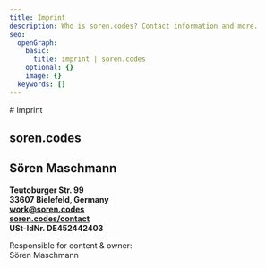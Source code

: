 ```yaml
---
title: Imprint
description: Who is soren.codes? Contact information and more.
seo:
  openGraph:
    basic:
      title: imprint | soren.codes
    optional: {}
    image: {}
  keywords: []
---
```

<Section max background={false}>
  # Imprint

  ## soren.codes

  ## Sören Maschmann

  <Icon name="tabler:sign-right" /> **Teutoburger Str. 99**\
  <Icon name="tabler:map-pin" /> **33607 Bielefeld, Germany**\
  <Icon name="tabler:mail" /> [**work@soren.codes**](mailto:work@soren.codes)\
  <Icon name="tabler:at" /> [**soren.codes/contact**](/contact)\
  <Icon name="tabler:number" /> **USt-IdNr. DE452442403**

  Responsible for content & owner:\
  Sören Maschmann
</Section>
